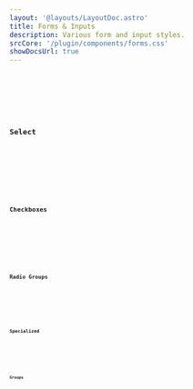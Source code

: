 ```yaml
---
layout: '@layouts/LayoutDoc.astro'
title: Forms & Inputs
description: Various form and input styles.
srcCore: '/plugin/components/forms.css'
showDocsUrl: true
---
```




<Preview client:load>
	<Fragment slot="preview">
		<Example />
	</Fragment>
	<div class="space-y-4" slot="code">
		<Code code={ExampleInputRaw} lang="html" />
		<Code code={ExampleSelectRaw} lang="html" />
		<Code code={ExampleTextareaRaw} lang="html" />
	</div>
</Preview>

## Select

<Preview client:load>
	<Fragment slot="preview">
		<ExampleSelection />
	</Fragment>
	<Fragment slot="code">
		<Code code={ExampleSelectionRaw} lang="astro" />
	</Fragment>
</Preview>

## Checkboxes

<Preview client:load>
	<Fragment slot="preview">
		<ExampleCheckboxes />
	</Fragment>
	<Fragment slot="code">
		<Code code={ExampleCheckboxesRaw} lang="astro" />
	</Fragment>
</Preview>

## Radio Groups

<Preview client:load>
	<Fragment slot="preview">
		<ExampleRadio />
	</Fragment>
	<Fragment slot="code">
		<Code code={ExampleRadioRaw} lang="astro" />
	</Fragment>
</Preview>

## Specialized

<Preview client:load>
	<Fragment slot="preview">
		<ExampleSpecial />
	</Fragment>
	<Fragment slot="code">
		<Code code={ExampleSpecialRaw} lang="astro" />
	</Fragment>
</Preview>

## Groups

<Preview client:load>
	<Fragment slot="preview">
		<ExampleGroups />
	</Fragment>
	<Fragment slot="code">
		<Code code={ExampleGroupsRaw} lang="astro" />
	</Fragment>
</Preview>
